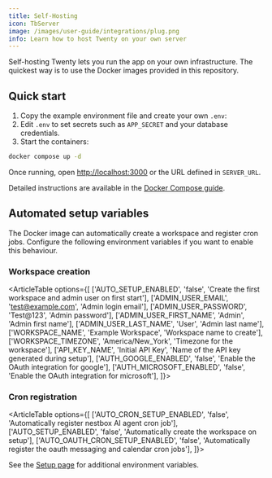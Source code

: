```yaml
---
title: Self-Hosting
icon: TbServer
image: /images/user-guide/integrations/plug.png
info: Learn how to host Twenty on your own server
---
```


Self-hosting Twenty lets you run the app on your own infrastructure. The quickest way is to use the Docker images provided in this repository.

## Quick start

1. Copy the example environment file and create your own `.env`:
2. Edit `.env` to set secrets such as `APP_SECRET` and your database credentials.
3. Start the containers:

```bash
docker compose up -d
```

Once running, open [http://localhost:3000](http://localhost:3000) or the URL defined in `SERVER_URL`.

Detailed instructions are available in the [Docker Compose guide](https://twenty.com/developers/section/self-hosting/docker-compose).

## Automated setup variables

The Docker image can automatically create a workspace and register cron jobs. Configure the following environment variables if you want to enable this behaviour.

### Workspace creation

<ArticleTable options={[
  ['AUTO_SETUP_ENABLED', 'false', 'Create the first workspace and admin user on first start'],
  ['ADMIN_USER_EMAIL', 'test@example.com', 'Admin login email'],
  ['ADMIN_USER_PASSWORD', 'Test@123', 'Admin password'],
  ['ADMIN_USER_FIRST_NAME', 'Admin', 'Admin first name'],
  ['ADMIN_USER_LAST_NAME', 'User', 'Admin last name'],
  ['WORKSPACE_NAME', 'Example Workspace', 'Workspace name to create'],
  ['WORKSPACE_TIMEZONE', 'America/New_York', 'Timezone for the workspace'],
  ['API_KEY_NAME', 'Initial API Key', 'Name of the API key generated during setup'],
  ['AUTH_GOOGLE_ENABLED', 'false', 'Enable the OAuth integration for google'],
  ['AUTH_MICROSOFT_ENABLED', 'false', 'Enable the OAuth integration for microsoft'],
]}></ArticleTable>

### Cron registration

<ArticleTable options={[
  ['AUTO_CRON_SETUP_ENABLED', 'false', 'Automatically register nestbox AI agent cron job'],
  ['AUTO_SETUP_ENABLED', 'false', 'Automatically create the workspace on setup'],
  ['AUTO_OAUTH_CRON_SETUP_ENABLED', 'false', 'Automatically register the oauth messaging and calendar cron jobs'],
]}></ArticleTable>

See the [Setup page](https://twenty.com/developers/section/self-hosting/setup) for additional environment variables.

<ArticleEditContent></ArticleEditContent>

